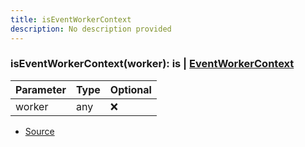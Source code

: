```yaml
---
title: isEventWorkerContext
description: No description provided
---
```



### isEventWorkerContext(worker):  is | [EventWorkerContext](/docs/api-reference/types/EventWorkerContext)

| Parameter | Type | Optional |
| ----------- | ----------- | ----------- |
| worker | any | ❌ |


- [Source](https://github.com/underctrl-io/commandkit/blob/83ef44f10b86e30835e8636786e5222cac412af9/packages/commandkit/src/app/events/EventWorkerContext.ts#L37)
